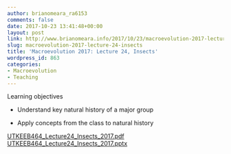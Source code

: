 ```yaml
---
author: brianomeara_ra6153
comments: false
date: 2017-10-23 13:41:48+00:00
layout: post
link: http://www.brianomeara.info/2017/10/23/macroevolution-2017-lecture-24-insects/
slug: macroevolution-2017-lecture-24-insects
title: 'Macroevolution 2017: Lecture 24, Insects'
wordpress_id: 863
categories:
- Macroevolution
- Teaching
---
```


Learning objectives



    
  * Understand key natural history of a major group

    
  * Apply concepts from the class to natural history


[UTKEEB464_Lecture24_Insects_2017.pdf](http://brianomeara.info/wordpress_beta/wp-content/uploads/2017/10/UTKEEB464_Lecture24_Insects_2017.pdf) [UTKEEB464_Lecture24_Insects_2017.pptx](http://brianomeara.info/wordpress_beta/wp-content/uploads/2017/10/UTKEEB464_Lecture24_Insects_2017.pptx)
